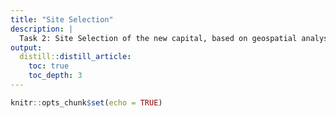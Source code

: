 ```yaml
---
title: "Site Selection"
description: |
  Task 2: Site Selection of the new capital, based on geospatial analysis.
output: 
  distill::distill_article:
    toc: true
    toc_depth: 3
---
```


```r
knitr::opts_chunk$set(echo = TRUE)
```